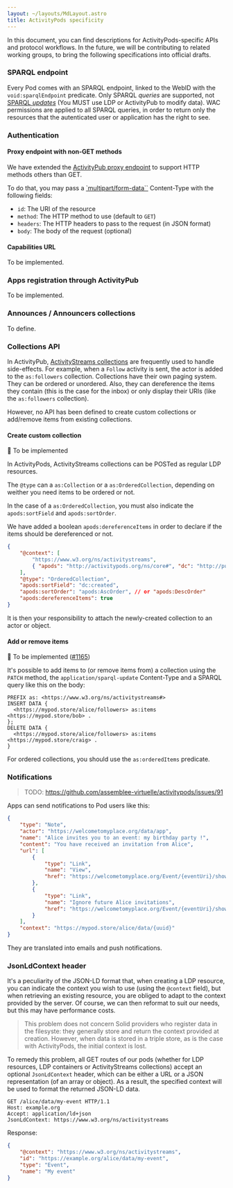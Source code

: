 ```yaml
---
layout: ~/layouts/MdLayout.astro
title: ActivityPods specificity
---
```


In this document, you can find descriptions for ActivityPods-specific APIs and protocol workflows. In the future, we will be contributing to related working groups, to bring the following specifications into official drafts.

### SPARQL endpoint

Every Pod comes with an SPARQL endpoint, linked to the WebID with the `void:sparqlEndpoint` predicate. Only SPARQL _queries_ are supported, not [SPARQL _updates_](https://www.w3.org/TR/sparql11-update/) (You MUST use LDP or ActivityPub to modify data). WAC permissions are applied to all SPARQL queries, in order to return only the resources that the autenticated user or application has the right to see.

### Authentication

#### Proxy endpoint with non-GET methods

We have extended the [ActivityPub proxy endpoint](./activitypub#proxy-endpoint) to support HTTP methods others than GET.

To do that, you may pass a [`multipart/form-data``](https://developer.mozilla.org/en-US/docs/Web/API/FormData/Using_FormData_Objects) Content-Type with the following fields:

- `id`: The URI of the resource
- `method`: The HTTP method to use (default to `GET`)
- `headers`: The HTTP headers to pass to the request (in JSON format)
- `body`: The body of the request (optional)

#### Capabilities URL

To be implemented.

### Apps registration through ActivityPub

To be implemented.

### Announces / Announcers collections

To define.

### Collections API

In ActivityPub, [ActivityStreams collections](https://www.w3.org/TR/activitystreams-core/#collections) are frequently used to handle side-effects. For example, when a `Follow` activity is sent, the actor is added to the `as:followers` collection. Collections have their own paging system. They can be ordered or unordered. Also, they can dereference the items they contain (this is the case for the inbox) or only display their URIs (like the `as:followers` collection).

However, no API has been defined to create custom collections or add/remove items from existing collections.

#### Create custom collection

👷 To be implemented

In ActivityPods, ActivityStreams collections can be POSTed as regular LDP resources.

The `@type` can a `as:Collection` or a `as:OrderedCollection`, depending on weither you need items to be ordered or not.

In the case of a `as:OrderedCollection`, you must also indicate the `apods:sortField` and `apods:sortOrder`.

We have added a boolean `apods:dereferenceItems` in order to declare if the items should be dereferenced or not.

```json
{
	"@context": [
		"https://www.w3.org/ns/activitystreams",
		{ "apods": "http://activitypods.org/ns/core#", "dc": "http://purl.org/dc/terms/" }
	],
	"@type": "OrderedCollection",
	"apods:sortField": "dc:created",
	"apods:sortOrder": "apods:AscOrder", // or "apods:DescOrder"
	"apods:dereferenceItems": true
}
```

It is then your responsibility to attach the newly-created collection to an actor or object.

#### Add or remove items

👷 To be implemented ([#1165](https://github.com/assemblee-virtuelle/semapps/issues/1165))

It's possible to add items to (or remove items from) a collection using the `PATCH` method, the `application/sparql-update` Content-Type and a SPARQL query like this on the body:

```sparql
PREFIX as: <https://www.w3.org/ns/activitystreams#>
INSERT DATA {
  <https://mypod.store/alice/followers> as:items <https://mypod.store/bob> .
};
DELETE DATA {
  <https://mypod.store/alice/followers> as:items <https://mypod.store/craig> .
}
```

For ordered collections, you should use the `as:orderedItems` predicate.

### Notifications

> TODO: https://github.com/assemblee-virtuelle/activitypods/issues/91

Apps can send notifications to Pod users like this:

```json
{
	"type": "Note",
	"actor": "https://welcometomyplace.org/data/app",
	"name": "Alice invites you to an event: my birthday party !",
	"content": "You have received an invitation from Alice",
	"url": [
		{
			"type": "Link",
			"name": "View",
			"href": "https://welcometomyplace.org/Event/{eventUri}/show"
		},
		{
			"type": "Link",
			"name": "Ignore future Alice invitations",
			"href": "https://welcometomyplace.org/Event/{eventUri}/show?action=ignore"
		}
	],
	"context": "https://mypod.store/alice/data/{uuid}"
}
```

They are translated into emails and push notifications.

### JsonLdContext header

It's a peculiarity of the JSON-LD format that, when creating a LDP resource, you can indicate the context you wish to use (using the `@context` field), but when retrieving an existing resource, you are obliged to adapt to the context provided by the server. Of course, we can then reformat to suit our needs, but this may have performance costs.

> This problem does not concern Solid providers who register data in the filesyste: they generally store and return the context provided at creation. However, when data is stored in a triple store, as is the case with ActivityPods, the initial context is lost.

To remedy this problem, all GET routes of our pods (whether for LDP resources, LDP containers or ActivityStreams collections) accept an optional `JsonLdContext` header, which can be either a URL or a JSON representation (of an array or object). As a result, the specified context will be used to format the returned JSON-LD data.

```http
GET /alice/data/my-event HTTP/1.1
Host: example.org
Accept: application/ld+json
JsonLdContext: https://www.w3.org/ns/activitystreams
```

Response:

```json
{
	"@context": "https://www.w3.org/ns/activitystreams",
	"id": "https://example.org/alice/data/my-event",
	"type": "Event",
	"name": "My event"
}
```
